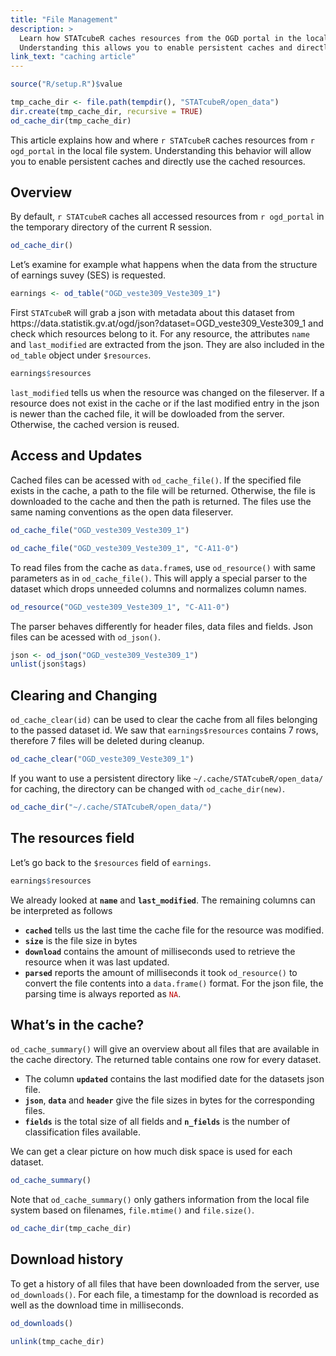 ```yaml
---
title: "File Management"
description: >
  Learn how STATcubeR caches resources from the OGD portal in the local file system.
  Understanding this allows you to enable persistent caches and directly use cached resources.
link_text: "caching article"
---
```


```r
source("R/setup.R")$value
```

```r
tmp_cache_dir <- file.path(tempdir(), "STATcubeR/open_data") 
dir.create(tmp_cache_dir, recursive = TRUE)
od_cache_dir(tmp_cache_dir)
```

This article explains how and where `r STATcubeR` caches resources from `r ogd_portal` in the local file system.
Understanding this behavior will allow you to enable persistent caches and directly use the cached resources.

## Overview

By default, `r STATcubeR` caches all accessed resources from `r ogd_portal` in the temporary directory of the current R session.

```r
od_cache_dir()
```

Let's examine for example what happens when the data from the structure of earnings suvey (SES) is requested.

```r
earnings <- od_table("OGD_veste309_Veste309_1")
```

First `STATcubeR` will grab a json with metadata about this dataset from https://data.statistik.gv.at/ogd/json?dataset=OGD_veste309_Veste309_1 and check which resources belong to it. 
For any resource, the attributes `name` and `last_modified` are extracted from the json.
They are also included in the `od_table` object under `$resources`.

```r
earnings$resources
```

`last_modified` tells us when the resource was changed on the fileserver.
If a resource does not exist in the cache or if the last modified entry in the json is newer than the cached file, it will be dowloaded from the server.
Otherwise, the cached version is reused.

## Access and Updates

Cached files can be acessed with `od_cache_file()`.
If the specified file exists in the cache, a path to the file will be returned.
Otherwise, the file is downloaded to the cache and then the path is returned.
The files use the same naming conventions as the open data fileserver.

```r
od_cache_file("OGD_veste309_Veste309_1")
```

```r
od_cache_file("OGD_veste309_Veste309_1", "C-A11-0")
```

To read files from the cache as `data.frame`s, use `od_resource()` with same parameters as in `od_cache_file()`.
This will apply a special parser to the dataset which drops unneeded columns and normalizes column names.

```r
od_resource("OGD_veste309_Veste309_1", "C-A11-0")
```

The parser behaves differently for header files, data files and fields.
Json files can be acessed with `od_json()`.

```r
json <- od_json("OGD_veste309_Veste309_1")
unlist(json$tags)
```

## Clearing and Changing

`od_cache_clear(id)` can be used to clear the cache from all files belonging to the passed dataset id.
We saw that `earnings$resources` contains 7 rows, therefore 7 files will be deleted during cleanup.

```r
od_cache_clear("OGD_veste309_Veste309_1")
```

If you want to use a persistent directory like `~/.cache/STATcubeR/open_data/` for caching, the directory can be changed with `od_cache_dir(new)`. 

```r
od_cache_dir("~/.cache/STATcubeR/open_data/")
```

## The resources field

Let's go back to the `$resources` field of `earnings`.

```r
earnings$resources
```

We already looked at __`name`__ and __`last_modified`__.
The remaining columns can be interpreted as follows

* __`cached`__ tells us the last time the cache file for the resource was modified.
* __`size`__ is the file size in bytes
* __`download`__ contains the amount of milliseconds used to retrieve the resource when it was last updated.
* __`parsed`__ reports the amount of milliseconds it took `od_resource()` to convert the file contents into a `data.frame()` format.
  For the json file, the parsing time is always reported as <code><span style='color: #BB0000;'>NA</span></code>.

## What's in the cache?

`od_cache_summary()` will give an overview about all files that are available in the cache directory.
The returned table contains one row for every dataset.

- The column **`updated`** contains the last modified date for the datasets json file.
- **`json`**, **`data`** and **`header`** give the file sizes in bytes for the corresponding files.
- **`fields`** is the total size of all fields and **`n_fields`** is the number of classification files available.

We can get a clear picture on how much disk space is used for each dataset.

```r
od_cache_summary() 
```

Note that `od_cache_summary()` only gathers information from the local file system based on filenames, `file.mtime()` and `file.size()`.

```r
od_cache_dir(tmp_cache_dir)
```

## Download history

To get a history of all files that have been downloaded from the server, use `od_downloads()`.
For each file, a timestamp for the download is recorded as well as the download time in milliseconds.

```r
od_downloads()
```

```r
unlink(tmp_cache_dir)
```
